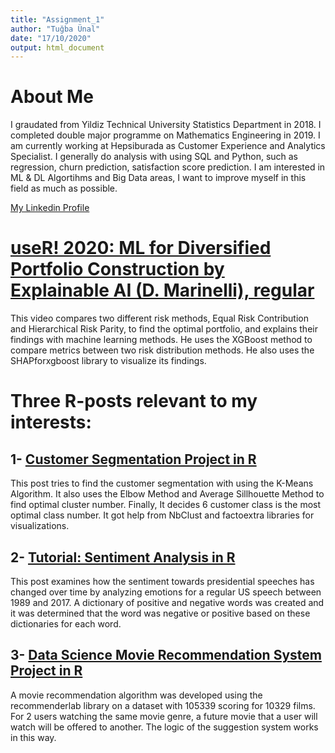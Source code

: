 ---
title: "Assignment_1"
author: "Tuğba Ünal"
date: "17/10/2020"
output: html_document
---


# About Me

I graudated from Yildiz Technical University Statistics Department in 2018. I completed double major programme on Mathematics Engineering in 2019. I am currently working at Hepsiburada as Customer Experience and Analytics Specialist.
I generally do analysis with using SQL and Python, such as regression, churn prediction, satisfaction score prediction. I am interested in ML & DL Algortihms and Big Data areas, I want to improve myself in this field as much as possible.

[My Linkedin Profile](https://www.linkedin.com/in/tuğba-ünal-58880313a)


# [useR! 2020: ML for Diversified Portfolio Construction by Explainable AI (D. Marinelli), regular](https://www.youtube.com/watch?v=lrADaEAek9Y)

This video compares two different risk methods, Equal Risk Contribution and Hierarchical Risk Parity, to find the optimal portfolio, and explains their findings with machine learning methods. He uses the XGBoost method to compare metrics between two risk distribution methods. He also uses the SHAPforxgboost library to visualize its findings.


# Three R-posts relevant to my interests:


## 1- [Customer Segmentation Project in R](https://rpubs.com/Unsa/582266)

This post tries to find the customer segmentation with using the K-Means Algorithm. It also uses the Elbow Method and Average Sillhouette Method to find optimal cluster number. Finally, It decides 6 customer class is the most optimal class number. It got help from NbClust and factoextra libraries for visualizations.


## 2- [Tutorial: Sentiment Analysis in R](https://www.kaggle.com/rtatman/tutorial-sentiment-analysis-in-r)

This post examines how the sentiment towards presidential speeches has changed over time by analyzing emotions for a regular US speech between 1989 and 2017. A dictionary of positive and negative words was created and it was determined that the word was negative or positive based on these dictionaries for each word.


## 3- [Data Science Movie Recommendation System Project in R](https://data-flair.training/blogs/data-science-r-movie-recommendation/)


A movie recommendation algorithm was developed using the recommenderlab library on a dataset with 105339 scoring for 10329 films. For 2 users watching the same movie genre, a future movie that a user will watch will be offered to another. The logic of the suggestion system works in this way.



